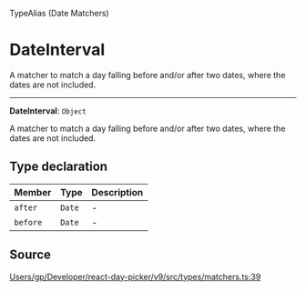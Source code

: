 <SectionTitle>TypeAlias (Date Matchers)</SectionTitle>

# DateInterval

<Description>
A matcher to match a day falling before and/or after two dates, where the
dates are not included.
</Description>

---

<a id="undefined" name="undefined"></a>

<SignatureMemberIdentifier>**DateInterval**: `Object`</SignatureMemberIdentifier>

A matcher to match a day falling before and/or after two dates, where the
dates are not included.

## Type declaration

| Member | Type | Description |
| :------ | :------ | :------ |
| `after` | `Date` | - |
| `before` | `Date` | - |

## Source

[Users/gp/Developer/react-day-picker/v9/src/types/matchers.ts:39](https://github.com/gpbl/react-day-picker/blob/next/src/types/matchers.ts#L39)
